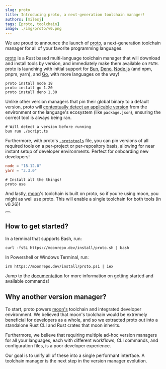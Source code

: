 ```yaml
---
slug: proto
title: Introducing proto, a next-generation toolchain manager!
authors: [milesj]
tags: [proto, toolchain]
image: ./img/proto/v0.png
---
```



We are proud to announce the launch of [proto](/proto), a next-generation toolchain manager for all
of your favorite programming languages.

<!--truncate-->

<div className="flex justify-center mb-3">
  <Logo width="40%" className="block" />
</div>

[proto](/proto) is a Rust based multi-language toolchain manager that will download and install
tools by version, and immediately make them available on `PATH`. proto is launching with initial
support for [Bun](https://bun.sh), [Deno](https://deno.land), [Node.js](https://nodejs.org) (and
npm, pnpm, yarn), and [Go](https://go.dev), with more languages on the way!

```shell
proto install node 18
proto install go 1.20
proto install deno 1.30
```

Unlike other version managers that pin their global binary to a default version, proto will
[contextually detect an applicable version](/docs/proto/detection) from the environment or the
language's ecosystem (like `package.json`), ensuring the correct tool is always being ran.

```shell
# Will detect a version before running
bun run ./script.ts
```

Furthermore, with proto's [`.prototools`](/docs/proto/config) file, you can pin versions of all
required tools on a per-project or per-repository basis, allowing for near instant setup of
developer environments. Perfect for onboarding new developers!

```toml title=".prototools"
node = "18.12.0"
yarn = "3.3.0"
```

```shell
# Install all the things!
proto use
```

And lastly, [moon](/moon)'s toolchain is built on proto, so if you're using moon, you might as well
use proto. This will enable a single toolchain for both tools (in v0.26)!

<div class="flex justify-center">
  <Button label="View documentation" href="/docs/proto" size="lg" />
</div>

## How to get started?

In a terminal that supports Bash, run:

```
curl -fsSL https://moonrepo.dev/install/proto.sh | bash
```

In Powershell or Windows Terminal, run:

```
irm https://moonrepo.dev/install/proto.ps1 | iex
```

Jump to the [documentation](/docs/proto) for more information on getting started and available
commands!

## Why another version manager?

To start, proto powers [moon's](/moon) toolchain and integrated developer environment. We believed
that moon's toolchain would be extremely beneficial for developers as a whole, and so we extracted
proto out into a standalone Rust CLI and Rust crates that moon inherits.

Furthermore, we believe that requiring multiple ad-hoc version managers for all your languages, each
with different workflows, CLI commands, and configuration files, is a poor developer experience.

Our goal is to unify all of these into a single performant interface. A toolchain manager is the
next step in the version manager evolution.
